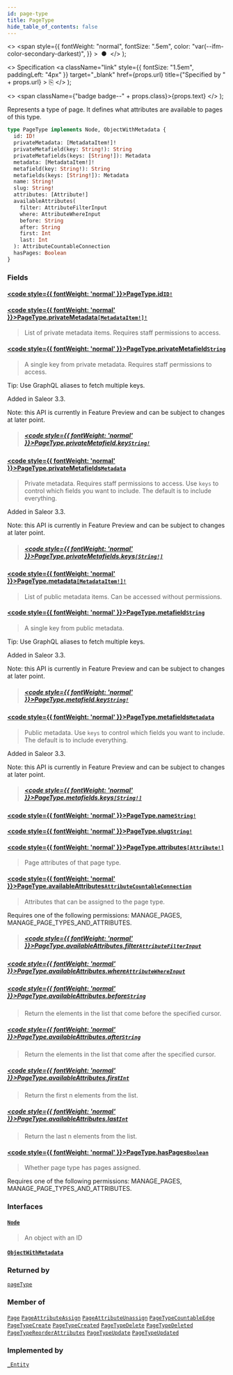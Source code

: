 ```yaml
---
id: page-type
title: PageType
hide_table_of_contents: false
---
```


  <>
    <span
      style={{
        fontWeight: "normal",
        fontSize: ".5em",
        color: "var(--ifm-color-secondary-darkest)",
      }}
    >
      &nbsp;●&nbsp;
    </span>
  </>
);

  <>
    Specification
    <a
      className="link"
      style={{ fontSize: "1.5em", paddingLeft: "4px" }}
      target="\_blank"
      href={props.url}
      title={"Specified by " + props.url}
    >
      ⎘
    </a>
  </>
);

  <>
    <span className={"badge badge--" + props.class}>{props.text}</span>
  </>
);

Represents a type of page. It defines what attributes are available to pages of this type.

```graphql
type PageType implements Node, ObjectWithMetadata {
  id: ID!
  privateMetadata: [MetadataItem!]!
  privateMetafield(key: String!): String
  privateMetafields(keys: [String!]): Metadata
  metadata: [MetadataItem!]!
  metafield(key: String!): String
  metafields(keys: [String!]): Metadata
  name: String!
  slug: String!
  attributes: [Attribute!]
  availableAttributes(
    filter: AttributeFilterInput
    where: AttributeWhereInput
    before: String
    after: String
    first: Int
    last: Int
  ): AttributeCountableConnection
  hasPages: Boolean
}
```

### Fields

#### [<code style={{ fontWeight: 'normal' }}>PageType.<b>id</b></code>](#)<Bullet />[`ID!`](../../../api-reference/miscellaneous/scalars/id) <Badge class="secondary" text="non-null"/> <Badge class="secondary" text="scalar"/> <Badge class="secondary" text="miscellaneous"/>

>

#### [<code style={{ fontWeight: 'normal' }}>PageType.<b>privateMetadata</b></code>](#)<Bullet />[`[MetadataItem!]!`](../../../api-reference/miscellaneous/objects/metadata-item) <Badge class="secondary" text="non-null"/> <Badge class="secondary" text="object"/> <Badge class="secondary" text="miscellaneous"/>

> List of private metadata items. Requires staff permissions to access.

#### [<code style={{ fontWeight: 'normal' }}>PageType.<b>privateMetafield</b></code>](#)<Bullet />[`String`](../../../api-reference/miscellaneous/scalars/string) <Badge class="secondary" text="scalar"/> <Badge class="secondary" text="miscellaneous"/>

> A single key from private metadata. Requires staff permissions to access.

Tip: Use GraphQL aliases to fetch multiple keys.

Added in Saleor 3.3.

Note: this API is currently in Feature Preview and can be subject to changes at later point.

> ##### [<code style={{ fontWeight: 'normal' }}>PageType.privateMetafield.<b>key</b></code>](#)<Bullet />[`String!`](../../../api-reference/miscellaneous/scalars/string) <Badge class="secondary" text="non-null"/> <Badge class="secondary" text="scalar"/> <Badge class="secondary" text="miscellaneous"/>

#### [<code style={{ fontWeight: 'normal' }}>PageType.<b>privateMetafields</b></code>](#)<Bullet />[`Metadata`](../../../api-reference/miscellaneous/scalars/metadata) <Badge class="secondary" text="scalar"/> <Badge class="secondary" text="miscellaneous"/>

> Private metadata. Requires staff permissions to access. Use `keys` to control which fields you want to include. The default is to include everything.

Added in Saleor 3.3.

Note: this API is currently in Feature Preview and can be subject to changes at later point.

> ##### [<code style={{ fontWeight: 'normal' }}>PageType.privateMetafields.<b>keys</b></code>](#)<Bullet />[`[String!]`](../../../api-reference/miscellaneous/scalars/string) <Badge class="secondary" text="list"/> <Badge class="secondary" text="scalar"/> <Badge class="secondary" text="miscellaneous"/>

#### [<code style={{ fontWeight: 'normal' }}>PageType.<b>metadata</b></code>](#)<Bullet />[`[MetadataItem!]!`](../../../api-reference/miscellaneous/objects/metadata-item) <Badge class="secondary" text="non-null"/> <Badge class="secondary" text="object"/> <Badge class="secondary" text="miscellaneous"/>

> List of public metadata items. Can be accessed without permissions.

#### [<code style={{ fontWeight: 'normal' }}>PageType.<b>metafield</b></code>](#)<Bullet />[`String`](../../../api-reference/miscellaneous/scalars/string) <Badge class="secondary" text="scalar"/> <Badge class="secondary" text="miscellaneous"/>

> A single key from public metadata.

Tip: Use GraphQL aliases to fetch multiple keys.

Added in Saleor 3.3.

Note: this API is currently in Feature Preview and can be subject to changes at later point.

> ##### [<code style={{ fontWeight: 'normal' }}>PageType.metafield.<b>key</b></code>](#)<Bullet />[`String!`](../../../api-reference/miscellaneous/scalars/string) <Badge class="secondary" text="non-null"/> <Badge class="secondary" text="scalar"/> <Badge class="secondary" text="miscellaneous"/>

#### [<code style={{ fontWeight: 'normal' }}>PageType.<b>metafields</b></code>](#)<Bullet />[`Metadata`](../../../api-reference/miscellaneous/scalars/metadata) <Badge class="secondary" text="scalar"/> <Badge class="secondary" text="miscellaneous"/>

> Public metadata. Use `keys` to control which fields you want to include. The default is to include everything.

Added in Saleor 3.3.

Note: this API is currently in Feature Preview and can be subject to changes at later point.

> ##### [<code style={{ fontWeight: 'normal' }}>PageType.metafields.<b>keys</b></code>](#)<Bullet />[`[String!]`](../../../api-reference/miscellaneous/scalars/string) <Badge class="secondary" text="list"/> <Badge class="secondary" text="scalar"/> <Badge class="secondary" text="miscellaneous"/>

#### [<code style={{ fontWeight: 'normal' }}>PageType.<b>name</b></code>](#)<Bullet />[`String!`](../../../api-reference/miscellaneous/scalars/string) <Badge class="secondary" text="non-null"/> <Badge class="secondary" text="scalar"/> <Badge class="secondary" text="miscellaneous"/>

>

#### [<code style={{ fontWeight: 'normal' }}>PageType.<b>slug</b></code>](#)<Bullet />[`String!`](../../../api-reference/miscellaneous/scalars/string) <Badge class="secondary" text="non-null"/> <Badge class="secondary" text="scalar"/> <Badge class="secondary" text="miscellaneous"/>

>

#### [<code style={{ fontWeight: 'normal' }}>PageType.<b>attributes</b></code>](#)<Bullet />[`[Attribute!]`](../../../api-reference/attributes/objects/attribute) <Badge class="secondary" text="list"/> <Badge class="secondary" text="object"/> <Badge class="secondary" text="attributes"/>

> Page attributes of that page type.

#### [<code style={{ fontWeight: 'normal' }}>PageType.<b>availableAttributes</b></code>](#)<Bullet />[`AttributeCountableConnection`](../../../api-reference/attributes/objects/attribute-countable-connection) <Badge class="secondary" text="object"/> <Badge class="secondary" text="attributes"/>

> Attributes that can be assigned to the page type.

Requires one of the following permissions: MANAGE_PAGES, MANAGE_PAGE_TYPES_AND_ATTRIBUTES.

> ##### [<code style={{ fontWeight: 'normal' }}>PageType.availableAttributes.<b>filter</b></code>](#)<Bullet />[`AttributeFilterInput`](../../../api-reference/attributes/inputs/attribute-filter-input) <Badge class="secondary" text="input"/> <Badge class="secondary" text="attributes"/>

##### [<code style={{ fontWeight: 'normal' }}>PageType.availableAttributes.<b>where</b></code>](#)<Bullet />[`AttributeWhereInput`](../../../api-reference/attributes/inputs/attribute-where-input) <Badge class="secondary" text="input"/> <Badge class="secondary" text="attributes"/>

>

##### [<code style={{ fontWeight: 'normal' }}>PageType.availableAttributes.<b>before</b></code>](#)<Bullet />[`String`](../../../api-reference/miscellaneous/scalars/string) <Badge class="secondary" text="scalar"/> <Badge class="secondary" text="miscellaneous"/>

> Return the elements in the list that come before the specified cursor.

##### [<code style={{ fontWeight: 'normal' }}>PageType.availableAttributes.<b>after</b></code>](#)<Bullet />[`String`](../../../api-reference/miscellaneous/scalars/string) <Badge class="secondary" text="scalar"/> <Badge class="secondary" text="miscellaneous"/>

> Return the elements in the list that come after the specified cursor.

##### [<code style={{ fontWeight: 'normal' }}>PageType.availableAttributes.<b>first</b></code>](#)<Bullet />[`Int`](../../../api-reference/miscellaneous/scalars/int) <Badge class="secondary" text="scalar"/> <Badge class="secondary" text="miscellaneous"/>

> Return the first n elements from the list.

##### [<code style={{ fontWeight: 'normal' }}>PageType.availableAttributes.<b>last</b></code>](#)<Bullet />[`Int`](../../../api-reference/miscellaneous/scalars/int) <Badge class="secondary" text="scalar"/> <Badge class="secondary" text="miscellaneous"/>

> Return the last n elements from the list.

#### [<code style={{ fontWeight: 'normal' }}>PageType.<b>hasPages</b></code>](#)<Bullet />[`Boolean`](../../../api-reference/miscellaneous/scalars/boolean) <Badge class="secondary" text="scalar"/> <Badge class="secondary" text="miscellaneous"/>

> Whether page type has pages assigned.

Requires one of the following permissions: MANAGE_PAGES, MANAGE_PAGE_TYPES_AND_ATTRIBUTES.

>

### Interfaces

#### [`Node`](../../../api-reference/miscellaneous/interfaces/node) <Badge class="secondary" text="interface"/> <Badge class="secondary" text="miscellaneous"/>

> An object with an ID

#### [`ObjectWithMetadata`](../../../api-reference/miscellaneous/interfaces/object-with-metadata) <Badge class="secondary" text="interface"/> <Badge class="secondary" text="miscellaneous"/>

>

### Returned by

[`pageType`](../../../api-reference/pages/queries/page-type) <Badge class="secondary" text="query"/>

### Member of

[`Page`](../../../api-reference/pages/objects/page) <Badge class="secondary" text="object"/><Bullet />[`PageAttributeAssign`](../../../api-reference/pages/objects/page-attribute-assign) <Badge class="secondary" text="object"/><Bullet />[`PageAttributeUnassign`](../../../api-reference/pages/objects/page-attribute-unassign) <Badge class="secondary" text="object"/><Bullet />[`PageTypeCountableEdge`](../../../api-reference/miscellaneous/objects/page-type-countable-edge) <Badge class="secondary" text="object"/><Bullet />[`PageTypeCreate`](../../../api-reference/pages/objects/page-type-create) <Badge class="secondary" text="object"/><Bullet />[`PageTypeCreated`](../../../api-reference/pages/objects/page-type-created) <Badge class="secondary" text="object"/><Bullet />[`PageTypeDelete`](../../../api-reference/pages/objects/page-type-delete) <Badge class="secondary" text="object"/><Bullet />[`PageTypeDeleted`](../../../api-reference/pages/objects/page-type-deleted) <Badge class="secondary" text="object"/><Bullet />[`PageTypeReorderAttributes`](../../../api-reference/pages/objects/page-type-reorder-attributes) <Badge class="secondary" text="object"/><Bullet />[`PageTypeUpdate`](../../../api-reference/pages/objects/page-type-update) <Badge class="secondary" text="object"/><Bullet />[`PageTypeUpdated`](../../../api-reference/pages/objects/page-type-updated) <Badge class="secondary" text="object"/>

### Implemented by

[`_Entity`](../../../api-reference/miscellaneous/unions/entity) <Badge class="secondary" text="union"/>
